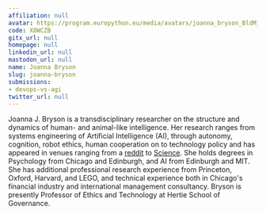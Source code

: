 ```yaml
---
affiliation: null
avatar: https://program.europython.eu/media/avatars/joanna_bryson_BldMjYo.jpg
code: X8WCZB
gitx_url: null
homepage: null
linkedin_url: null
mastodon_url: null
name: Joanna Bryson
slug: joanna-bryson
submissions:
- devops-vs-agi
twitter_url: null
---
```


Joanna J. Bryson is a transdisciplinary researcher on the structure and dynamics of human- and animal-like intelligence. Her research ranges from systems engineering of Artificial Intelligence (AI), through autonomy, cognition, robot ethics, human cooperation on to technology policy and has appeared in venues ranging from a [reddit](https://www.reddit.com/r/science/comments/5nqdo7/science_ama_series_im_joanna_bryson_a_professor/) to [Science](https://www.science.org/doi/10.1126/science.aal4230).  She holds degrees in Psychology from Chicago and Edinburgh, and AI from Edinburgh and MIT. She has additional professional research experience from Princeton, Oxford, Harvard, and LEGO, and technical experience both in Chicago's financial industry and international management consultancy. Bryson is presently Professor of Ethics and Technology at Hertie School of Governance.
